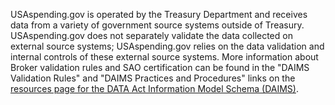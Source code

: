 USAspending.gov is operated by the Treasury Department and receives data
from a variety of government source systems outside of Treasury. USAspending.gov
does not separately validate the data collected on external source systems;
USAspending.gov relies on the data validation and internal controls of
these external source systems. More information about Broker validation
rules and SAO certification can be found in the "DAIMS Validation Rules"
and "DAIMS Practices and Procedures" links on the
<a target="_blank" rel="noopener noreferrer" href="https://fiscal.treasury.gov/data-transparency/resources.html">resources page for the DATA Act Information Model Schema (DAIMS)</a>.
